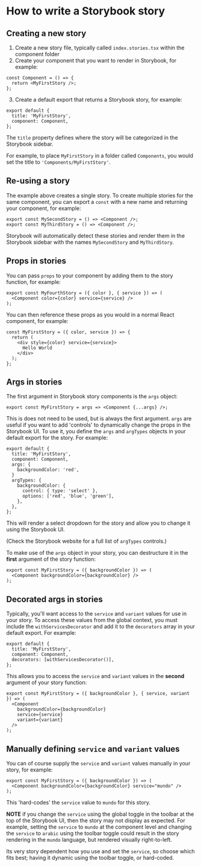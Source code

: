 
<Meta title="docs/Writing-Storybook-Stories" />

# How to write a Storybook story

## Creating a new story

1. Create a new story file, typically called `index.stories.tsx` within the component folder
2. Create your component that you want to render in Storybook, for example:

```tsx
const Component = () => {
  return <MyFirstStory />;
};
```

3. Create a default export that returns a Storybook story, for example:

```tsx
export default {
  title: 'MyFirstStory',
  component: Component,
};
```

The `title` property defines where the story will be categorized in the Storybook sidebar.

For example, to place `MyFirstStory` in a folder called `Components`, you would set the title to `'Components/MyFirstStory'`.

## Re-using a story

The example above creates a single story. To create multiple stories for the same component, you can export a `const` with a new name and returning your component, for example:

```tsx
export const MySecondStory = () => <Component />;
export const MyThirdStory = () => <Component />;
```

Storybook will automatically detect these stories and render them in the Storybook sidebar with the names `MySecondStory` and `MyThirdStory`.

## Props in stories

You can pass `props` to your component by adding them to the story function, for example:

```tsx
export const MyFourthStory = ({ color }, { service }) => (
  <Component color={color} service={service} />
);
```

You can then reference these props as you would in a normal React component, for example:

```tsx
const MyFirstStory = ({ color, service }) => {
  return (
    <div style={color} service={service}>
      Hello World
    </div>
  );
};
```

## Args in stories

The first argument in Storybook story components is the `args` object:

```tsx
export const MyFirstStory = args => <Component {...args} />;
```

This is does not need to be used, but is always the first argument. `args` are useful if you want to add 'controls' to dynamically change the props in the Storybook UI. To use it, you define the `args` and `argTypes` objects in your default export for the story. For example:

```tsx
export default {
  title: 'MyFirstStory',
  component: Component,
  args: {
    backgroundColor: 'red',
  }
  argTypes: {
    backgroundColor: {
      control: { type: 'select' },
      options: ['red', 'blue', 'green'],
    },
  },
};
```

This will render a select dropdown for the story and allow you to change it using the Storybook UI.

(Check the Storybook website for a full list of `argTypes` controls.)

To make use of the `args` object in your story, you can destructure it in the **first** argument of the story function:

```tsx
export const MyFirstStory = ({ backgroundColor }) => (
  <Component backgroundColor={backgroundColor} />
);
```

## Decorated args in stories

Typically, you'll want access to the `service` and `variant` values for use in your story. To access these values from the global context, you must include the `withServicesDecorator` and add it to the `decorators` array in your default export. For example:

```tsx
export default {
  title: 'MyFirstStory',
  component: Component,
  decorators: [withServicesDecorator()],
};
```

This allows you to access the `service` and `variant` values in the **second** argument of your story function:

```tsx
export const MyFirstStory = ({ backgroundColor }, { service, variant }) => (
  <Component
    backgroundColor={backgroundColor}
    service={service}
    variant={variant}
  />
);
```

## Manually defining `service` and `variant` values

You can of course supply the `service` and `variant` values manually in your story, for example:

```tsx
export const MyFirstStory = ({ backgroundColor }) => (
  <Component backgroundColor={backgroundColor} service="mundo" />
);
```

This 'hard-codes' the `service` value to `mundo` for this story.

**NOTE** if you change the `service` using the global toggle in the toolbar at the top of the Storybook UI, then the story may not display as expected. For example, setting the `service` to `mundo` at the component level and changing the `service` to `arabic` using the toolbar toggle could result in the story rendering in the `mundo` language, but rendered visually right-to-left.

Its very story dependent how you use and set the `service`, so choose which fits best; having it dynamic using the toolbar toggle, or hard-coded.
